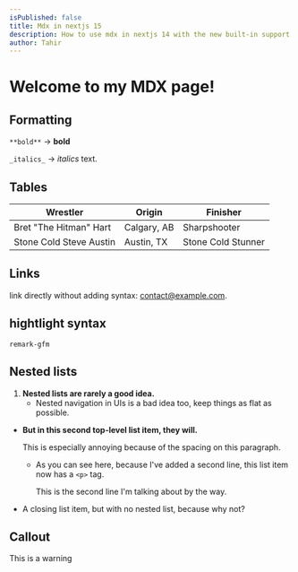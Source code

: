 ```yaml
---
isPublished: false
title: Mdx in nextjs 15
description: How to use mdx in nextjs 14 with the new built-in support for mdx
author: Tahir
---
```


# Welcome to my MDX page!

## Formatting


`**bold**` -> **bold**

`_italics_` -> _italics_ text.

## Tables

| Wrestler                | Origin      | Finisher           |
| ----------------------- | ----------- | ------------------ |
| Bret "The Hitman" Hart  | Calgary, AB | Sharpshooter       |
| Stone Cold Steve Austin | Austin, TX  | Stone Cold Stunner |

## Links

link directly without adding syntax: contact@example.com.

## hightlight syntax

`remark-gfm`

## Nested lists

1.  **Nested lists are rarely a good idea.**
    - Nested navigation in UIs is a bad idea too, keep things as flat as possible.

- **But in this second top-level list item, they will.**

  This is especially annoying because of the spacing on this paragraph.

  - As you can see here, because I've added a second line, this list item now has a `<p>` tag.

    This is the second line I'm talking about by the way.

- A closing list item, but with no nested list, because why not?

## Callout
<Callout type="danger">This is a warning</Callout>
